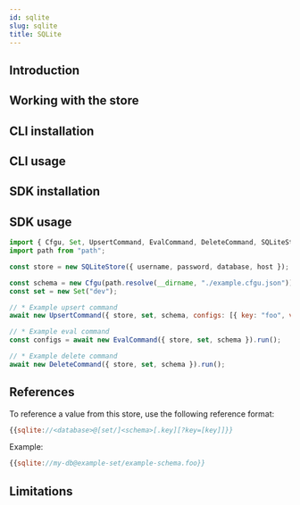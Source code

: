 ```yaml
---
id: sqlite
slug: sqlite
title: SQLite
---
```



## Introduction

<StoreIntroSnippet storeName={introStoreName} />

## Working with the store

## CLI installation

<CliInstallSnippet />

## CLI usage

<CliUsageSnippet scheme={scheme} uriStructure={uriStructure} />

<CliExamplesSnippet scheme={scheme} uriExample={uriExample} />

## SDK installation

<SdkInstallSnippet />

## SDK usage

```javascript
import { Cfgu, Set, UpsertCommand, EvalCommand, DeleteCommand, SQLiteStore} from "@configu/node";
import path from "path";

const store = new SQLiteStore({ username, password, database, host });

const schema = new Cfgu(path.resolve(__dirname, "./example.cfgu.json"));
const set = new Set("dev");

// * Example upsert command
await new UpsertCommand({ store, set, schema, configs: [{ key: "foo", value: "bar" }] }).run();

// * Example eval command
const configs = await new EvalCommand({ store, set, schema }).run();

// * Example delete command
await new DeleteCommand({ store, set, schema }).run();
```

## References

To reference a value from this store, use the following reference format:

```node.js
{{sqlite://<database>@[set/]<schema>[.key][?key=[key]]}}
```

Example:

```node.js
{{sqlite://my-db@example-set/example-schema.foo}}
```

## Limitations

<OrmLimitationsSnippet />
